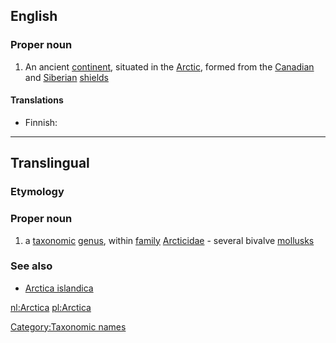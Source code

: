 {{also|arctica}}
==English==

===Proper noun===
{{wikipedia}}
{{en-proper noun}}

# An ancient [[continent]], situated in the [[Arctic]], formed from the [[Canadian]] and [[Siberian]] [[shield]]s

====Translations====
{{trans-top|An ancient continent}}
* Finnish: {{t-|fi|Arctica}}
{{trans-mid}}
{{trans-bottom}}

----
==Translingual==
===Etymology===
{{etystub}}
===Proper noun===
{{wikipedia}}
{{infl|mul|proper noun}}
#a [[taxonomic]] [[genus]], within [[family]] [[Arcticidae]] - several bivalve [[mollusk]]s
{{wikispecies}}
===See also===
*[[Arctica islandica]]
[[Category:Taxonomic names]]

[[nl:Arctica]]
[[pl:Arctica]]